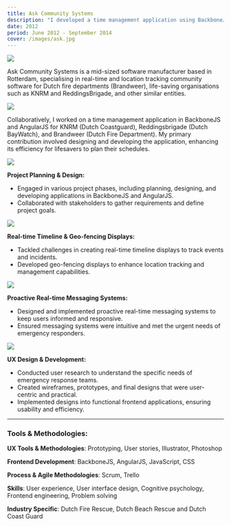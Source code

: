 ```yaml
---
title: Ask Community Systems
description: "I developed a time management application using BackboneJS and AngularJS for KNRM, Reddingsbrigade, and Brandweer. My main role was designing and enhancing the app to improve schedule planning for lifesavers."
date: 2012
period: June 2012 - September 2014
cover: /images/ask.jpg
---
```

<img src="/images/ask-1.jpg" />

Ask Community Systems is a mid-sized software manufacturer based in Rotterdam, specialising in real-time and location tracking community software for Dutch fire departments (Brandweer), life-saving organisations such as KNRM and ReddingsBrigade, and other similar entities.

<img src="/images/ask-2.jpg" />

Collaboratively, I worked on a time management application in BackboneJS and AngularJS for KNRM (Dutch Coastguard), Reddingsbrigade (Dutch BayWatch), and Brandweer (Dutch Fire Department). My primary contribution involved designing and developing the application, enhancing its efficiency for lifesavers to plan their schedules.

<img src="/images/ask-3.jpg" />

**Project Planning & Design:**
- Engaged in various project phases, including planning, designing, and developing applications in BackboneJS and AngularJS.
- Collaborated with stakeholders to gather requirements and define project goals.

<img src="/images/ask-4.jpg" />

**Real-time Timeline & Geo-fencing Displays:**
- Tackled challenges in creating real-time timeline displays to track events and incidents.
- Developed geo-fencing displays to enhance location tracking and management capabilities.

<img src="/images/ask-5.jpg" />

**Proactive Real-time Messaging Systems:**
- Designed and implemented proactive real-time messaging systems to keep users informed and responsive.
- Ensured messaging systems were intuitive and met the urgent needs of emergency responders.

<img src="/images/ask-6.jpg" />

**UX Design & Development:**
- Conducted user research to understand the specific needs of emergency response teams.
- Created wireframes, prototypes, and final designs that were user-centric and practical.
- Implemented designs into functional frontend applications, ensuring usability and efficiency.

<hr />

### Tools & Methodologies:

**UX Tools & Methodologies**: 
Prototyping, User stories, Illustrator, Photoshop

**Frontend Development**: 
BackboneJS, AngularJS, JavaScript, CSS

**Process & Agile Methodologies**: 
Scrum, Trello

**Skills**: 
User experience, User interface design, Cognitive psychology, Frontend engineering, Problem solving

**Industry Specific**: 
Dutch Fire Rescue, Dutch Beach Rescue and Dutch Coast Guard